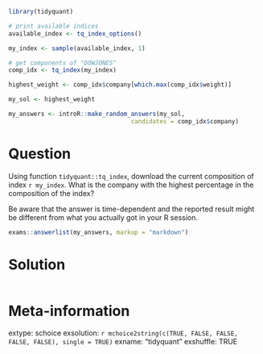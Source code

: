 ```r
library(tidyquant)

# print available indices
available_index <- tq_index_options()

my_index <- sample(available_index, 1)

# get components of "DOWJONES"
comp_idx <- tq_index(my_index)

highest_weight <- comp_idx$company[which.max(comp_idx$weight)]

my_sol <- highest_weight 
```

```r
my_answers <- introR::make_random_answers(my_sol, 
                                  candidates = comp_idx$company)
```

Question
========

Using function `tidyquant::tq_index`, download the current composition of index `r my_index`. What is the company with the highest percentage in the composition of the index? 

Be aware that the answer is time-dependent and the reported result might be different from what you actually got in your R session.

```r
exams::answerlist(my_answers, markup = "markdown")
```

Solution
================

```r
```


Meta-information
================
extype: schoice
exsolution: `r mchoice2string(c(TRUE, FALSE, FALSE, FALSE, FALSE), single = TRUE)`
exname: "tidyquant"
exshuffle: TRUE

